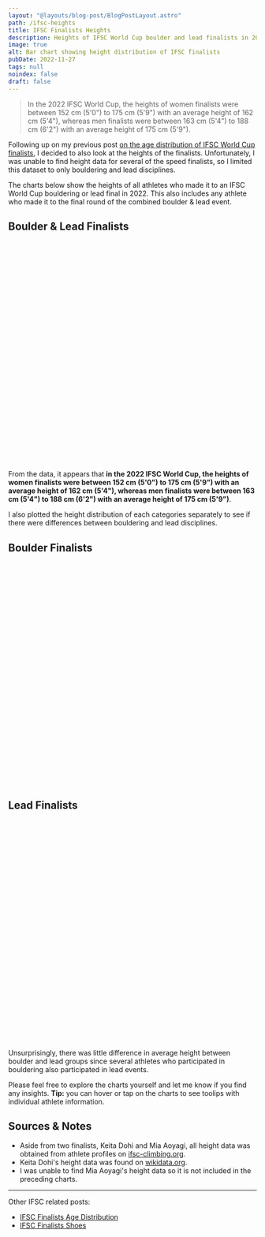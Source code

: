 ```yaml
---
layout: "@layouts/blog-post/BlogPostLayout.astro"
path: /ifsc-heights
title: IFSC Finalists Heights
description: Heights of IFSC World Cup boulder and lead finalists in 2022
image: true
alt: Bar chart showing height distribution of IFSC finalists
pubDate: 2022-11-27
tags: null
noindex: false
draft: false
---
```



> In the 2022 IFSC World Cup, the heights of women finalists were between 152
> cm (5'0") to 175 cm (5'9") with an average height of 162 cm (5'4"), whereas
> men finalists were between 163 cm (5'4") to 188 cm (6'2") with an average
> height of 175 cm (5'9").

Following up on my previous post [on the age distribution of IFSC World Cup
finalists](/ifsc-ages), I decided to also look at the heights of the finalists.
Unfortunately, I was unable to find height data for several of the speed
finalists, so I limited this dataset to only bouldering and lead disciplines.

The charts below show the heights of all athletes who made it to an IFSC World
Cup bouldering or lead final in 2022. This also includes any athlete who made it
to the final round of the combined boulder & lead event.

## Boulder & Lead Finalists

<div style="height: 450px;">
  <HeightHistogram
    data={boulder_and_lead}
    title="Histogram showing height distribution of boulder and lead finalists."
    mean_height_women={162}
    mean_height_men={175}
    client:only
  />
</div>

From the data, it appears that **in the 2022 IFSC World Cup, the heights of
women finalists were between 152 cm (5'0") to 175 cm (5'9") with an average
height of 162 cm (5'4"), whereas men finalists were between 163 cm (5'4") to
188 cm (6'2") with an average height of 175 cm (5'9")**.

I also plotted the height distribution of each categories separately to see if
there were differences between bouldering and lead disciplines.

## Boulder Finalists

<div style="height: 450px;">
  <HeightHistogram
    data={boulder}
    title="Histogram showing height distribution of boulder finalists."
    mean_height_women={162}
    mean_height_men={175}
    client:only
  />
</div>

## Lead Finalists

<div style="height: 450px;">
  <HeightHistogram
    data={lead}
    title="Histogram showing height distribution of lead finalists."
    mean_height_women={161}
    mean_height_men={174}
    client:only
  />
</div>

Unsurprisingly, there was little difference in average height between boulder
and lead groups since several athletes who participated in bouldering also
participated in lead events.

Please feel free to explore the charts yourself and let me know if you find any
insights. **Tip:** you can hover or tap on the charts to see toolips with
individual athlete information.

## Sources & Notes

- Aside from two finalists, Keita Dohi and Mia Aoyagi, all height data was
  obtained from athlete profiles on
  [ifsc-climbing.org](https://ifsc-climbing.org).
- Keita Dohi's height data was found on
  [wikidata.org](https://www.wikidata.org/wiki/Q57241609).
- I was unable to find Mia Aoyagi's height data so it is not included in the
  preceding charts.

<hr />

Other IFSC related posts:

- [IFSC Finalists Age Distribution](/ifsc-ages)
- [IFSC Finalists Shoes](/ifsc-shoes)
